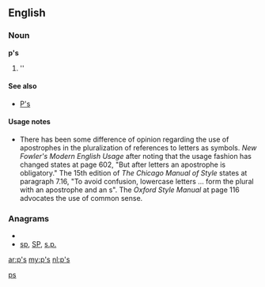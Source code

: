 {{also|Appendix:Variations of "ps"}}
==English==

===Noun===
'''p's'''

# ''{{plural of|[[p]]}}

====See also====
* [[P's]]

====Usage notes====
* There has been some difference of opinion regarding the use of apostrophes in the pluralization of references to letters as symbols.  ''New Fowler's Modern English Usage'' after noting that the usage fashion has changed states at page 602, "But after letters an apostrophe is obligatory."    The 15th edition of ''The Chicago Manual of Style'' states at paragraph 7.16, "To avoid confusion, lowercase letters ... form the plural with an apostrophe and an s".  The ''Oxford Style Manual'' at page 116 advocates the use of common sense.

===Anagrams===
* {{alphagram|ps}}
* [[sp#English|sp]], [[SP#English|SP]], [[s.p.#English|s.p.]]

[[Category:English terms spelled with '|ps]]

[[ar:p's]]
[[my:p's]]
[[nl:p's]]
